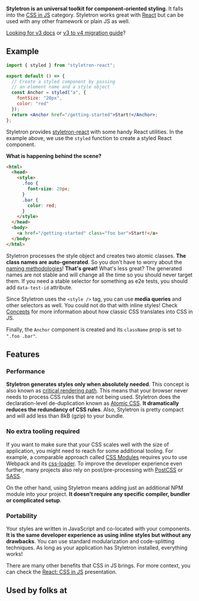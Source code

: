 

<Logo />

**Styletron is an universal toolkit for component-oriented styling**. It falls into the [CSS in JS](https://github.com/tuchk4/awesome-css-in-js) category. Styletron works great with [React](https://reactjs.org/) but can be used with any other framework or plain JS as well.

[Looking for v3 docs](https://styletron.netlify.com/v3/) or [v3 to v4 migration guide](https://github.com/styletron/styletron/blob/master/docs/v3-migration-guide.md)?

## Example

```jsx live
import { styled } from "styletron-react";

export default () => {
  // Create a styled component by passing
  // an element name and a style object
  const Anchor = styled("a", {
    fontSize: "20px",
    color: "red"
  });
  return <Anchor href="/getting-started">Start!</Anchor>;
};
```

Styletron provides [styletron-react](https://www.npmjs.com/package/styletron-react) with some handy React utilities. In the example above, we use the `styled` function to create a styled React component.

**What is happening behind the scene?**

```html
<html>
  <head>
    <style>
      .foo {
        font-size: 20px;
      }
      .bar {
        color: red;
      }
    </style>
  </head>
  <body>
    <a href="/getting-started" class="foo bar">Start!</a>
  </body>
</html>
```

Styletron processes the style object and creates two atomic classes. **The class names are auto-generated**. So you don't have to worry about the [naming methodologies](http://getbem.com/introduction/)! **That's great!** What's less great? The generated names are not stable and will change all the time so you should never target them. If you need a stable selector for something as e2e tests, you should add `data-test-id` attribute.

Since Styletron uses the `<style />` tag, you can use **media queries** and other selectors as well. You could not do that with inline styles! Check [Concepts](/concepts) for more information about how classic CSS translates into CSS in JS.

Finally, the `Anchor` component is created and its `className` prop is set to `".foo .bar"`.

## Features

### Performance

**Styletron generates styles only when absolutely needed**. This concept is also known as [critical rendering path](https://developers.google.com/web/fundamentals/performance/critical-rendering-path/). This means that your browser never needs to process CSS rules that are not being used. Styletron does the declaration-level de-duplication known as [Atomic CSS](https://acss.io/). **It dramatically reduces the redundancy of CSS rules**. Also, Styletron is pretty compact and will add less than 8kB (gzip) to your bundle.

### No extra tooling required

If you want to make sure that your CSS scales well with the size of application, you might need to reach for some additional tooling. For example, a comparable approach called [CSS Modules](https://github.com/css-modules/css-modules) requires you to use Webpack and its [css-loader](https://github.com/webpack-contrib/css-loader). To improve the developer experience even further, many projects also rely on post/pre-processing with [PostCSS](https://github.com/postcss/postcss) or [SASS](https://sass-lang.com/).

On the other hand, using Styletron means adding just an additional NPM module into your project. **It doesn't require any specific compiler, bundler or complicated setup**.

### Portability

Your styles are written in JavaScript and co-located with your components. **It is the same developer experience as using inline styles but without any drawbacks**. You can use standard modularization and code-splitting techniques. As long as your application has Styletron installed, everything works!

There are many other benefits that CSS in JS brings. For more context, you can check the [React: CSS in JS](https://speakerdeck.com/vjeux/react-css-in-js) presentation.

## Used by folks at

<UberLogo />
